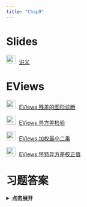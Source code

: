 ```yaml
---
title: "Chap9"
---
```


# Slides

<img src="img/teacher.png" alt="讲义" style="width: 24px; height: 24px;margin-right: 10px">[讲义](https://lizongzhang.github.io/ee4/chap9.html){target="_blank"} 

# EViews

<img src="img/video.png" style="width: 24px; height: 24px;margin-right: 10px"/>[EViews 残差的图形诊断](https://www.bilibili.com/video/BV1RV411y7hS/){target="_blank"} 

<img src="img/video.png" style="width: 24px; height: 24px;margin-right: 10px"/>[EViews 异方差检验](https://www.bilibili.com/video/BV1zT4y1F75Q/){target="_blank"} 


<img src="img/video.png" style="width: 24px; height: 24px;margin-right: 10px"/>[EViews 加权最小二乘](https://www.bilibili.com/video/BV1uf4y1q7vD/){target="_blank"} 

<img src="img/video.png" style="width: 24px; height: 24px;margin-right: 10px"/>[EViews 怀特异方差校正值](https://www.bilibili.com/video/BV1wf4y1q7YQ/){target="_blank"} 

# 习题答案

<details>
<summary style="cursor: pointer; font-weight: bold;">点击展开</summary>

<p>如果想在新窗口打开 PDF，请点这里： <a href="img/EE4_Ch09_Solutions_Manual.pdf" target="_blank" rel="noopener">在新标签页中查看 PDF</a></p>

<iframe src="img/EE4_Ch09_Solutions_Manual.pdf" width="100%" height="800" style="border: none;" allowfullscreen>
  <!-- 备用内容（若浏览器不支持 iframe） -->
  <p>你的浏览器无法嵌入 PDF，请 <a href="img/EE4_Ch09_Solutions_Manual.pdf" target="_blank" rel="noopener">点此下载/查看 PDF</a>.</p>
</iframe>

</details>